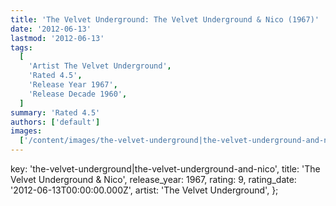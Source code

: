 ```yaml
---
title: 'The Velvet Underground: The Velvet Underground & Nico (1967)'
date: '2012-06-13'
lastmod: '2012-06-13'
tags:
  [
    'Artist The Velvet Underground',
    'Rated 4.5',
    'Release Year 1967',
    'Release Decade 1960',
  ]
summary: 'Rated 4.5'
authors: ['default']
images:
  ['/content/images/the-velvet-underground|the-velvet-underground-and-nico.jpg']
---
```


  key: 'the-velvet-underground|the-velvet-underground-and-nico',
  title: 'The Velvet Underground & Nico',
  release_year: 1967,
  rating: 9,
  rating_date: '2012-06-13T00:00:00.000Z',
  artist: 'The Velvet Underground',
};

<MusicRating data={data} />
